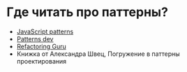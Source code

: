 # Где читать про паттерны?

- [JavaScript patterns](https://javascriptpatterns.vercel.app/patterns)
- [Patterns dev](https://www.patterns.dev/)
- [Refactoring Guru](https://refactoring.guru/ru/design-patterns)
- Книжка от Александра Швец, Погружение в паттерны проектирования